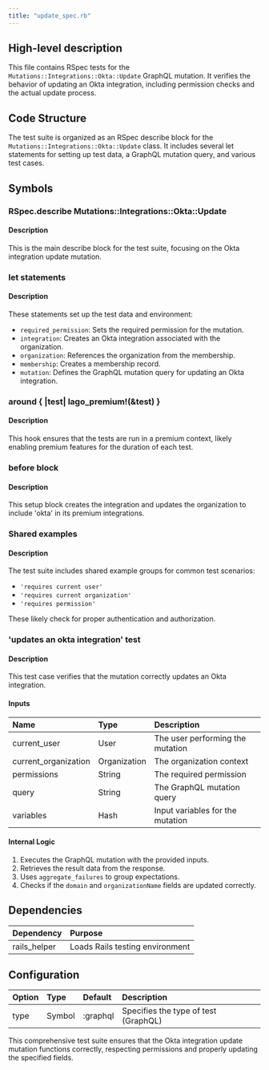 ```yaml
---
title: "update_spec.rb"
---
```


## High-level description
This file contains RSpec tests for the `Mutations::Integrations::Okta::Update` GraphQL mutation. It verifies the behavior of updating an Okta integration, including permission checks and the actual update process.

## Code Structure
The test suite is organized as an RSpec describe block for the `Mutations::Integrations::Okta::Update` class. It includes several let statements for setting up test data, a GraphQL mutation query, and various test cases.

## Symbols

### RSpec.describe Mutations::Integrations::Okta::Update
#### Description
This is the main describe block for the test suite, focusing on the Okta integration update mutation.

### let statements
#### Description
These statements set up the test data and environment:

- `required_permission`: Sets the required permission for the mutation.
- `integration`: Creates an Okta integration associated with the organization.
- `organization`: References the organization from the membership.
- `membership`: Creates a membership record.
- `mutation`: Defines the GraphQL mutation query for updating an Okta integration.

### around \{ |test| lago_premium!(&test) \}
#### Description
This hook ensures that the tests are run in a premium context, likely enabling premium features for the duration of each test.

### before block
#### Description
This setup block creates the integration and updates the organization to include 'okta' in its premium integrations.

### Shared examples
#### Description
The test suite includes shared example groups for common test scenarios:

- `'requires current user'`
- `'requires current organization'`
- `'requires permission'`

These likely check for proper authentication and authorization.

### 'updates an okta integration' test
#### Description
This test case verifies that the mutation correctly updates an Okta integration.

#### Inputs
| Name | Type | Description |
|:-----|:-----|:------------|
| current_user | User | The user performing the mutation |
| current_organization | Organization | The organization context |
| permissions | String | The required permission |
| query | String | The GraphQL mutation query |
| variables | Hash | Input variables for the mutation |

#### Internal Logic
1. Executes the GraphQL mutation with the provided inputs.
2. Retrieves the result data from the response.
3. Uses `aggregate_failures` to group expectations.
4. Checks if the `domain` and `organizationName` fields are updated correctly.

## Dependencies
| Dependency | Purpose |
|:-----------|:--------|
| rails_helper | Loads Rails testing environment |

## Configuration
| Option | Type | Default | Description |
|:-------|:-----|:--------|:------------|
| type | Symbol | :graphql | Specifies the type of test (GraphQL) |

This comprehensive test suite ensures that the Okta integration update mutation functions correctly, respecting permissions and properly updating the specified fields.
